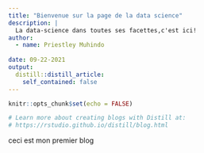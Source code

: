 ```yaml
---
title: "Bienvenue sur la page de la data science"
description: |
  La data-science dans toutes ses facettes,c'est ici!
author:
  - name: Priestley Muhindo 
    
date: 09-22-2021
output:
  distill::distill_article:
    self_contained: false
---
```


```r
knitr::opts_chunk$set(echo = FALSE)

# Learn more about creating blogs with Distill at:
# https://rstudio.github.io/distill/blog.html

```
 ceci est mon premier blog


